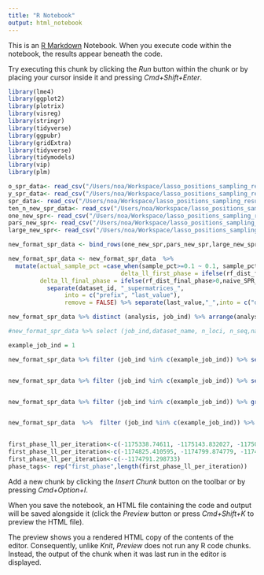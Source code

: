 ```yaml
---
title: "R Notebook"
output: html_notebook
---
```


This is an [R Markdown](http://rmarkdown.rstudio.com) Notebook. When you execute code within the notebook, the results appear beneath the code. 

Try executing this chunk by clicking the *Run* button within the chunk or by placing your cursor inside it and pressing *Cmd+Shift+Enter*. 

```r
library(lme4)
library(ggplot2)
library(plotrix)
library(visreg)
library(stringr)
library(tidyverse)
library(ggpubr)
library(gridExtra)
library(tidyverse)
library(tidymodels)
library(vip) 
library(plm)
```


```r
o_spr_data<- read_csv("/Users/noa/Workspace/lasso_positions_sampling_results/o_new_spr.csv") %>% mutate(analysis = "o_spr_data")   %>% select (-max_n_loci,-max_n_seq) 
y_spr_data<- read_csv("/Users/noa/Workspace/lasso_positions_sampling_results/y_new_spr.csv") %>% mutate(analysis = "y_spr_data")  %>% select (-max_n_loci,-max_n_seq) 
spr_data<- read_csv("/Users/noa/Workspace/lasso_positions_sampling_results/new_spr.csv") %>% mutate(analysis = "spr_data") %>% select (-max_n_loci,-max_n_seq) 
ten_n_new_spr_data<- read_csv("/Users/noa/Workspace/lasso_positions_sampling_results/ten_n_new_spr.csv") %>% mutate(analysis = "ten_n_spr_data")  %>% select (-max_n_loci,-max_n_seq) 
one_new_spr<- read_csv("/Users/noa/Workspace/lasso_positions_sampling_results/one_new_spr.csv") %>% mutate(analysis = "one_new_spr") %>% select (-max_n_loci, -max_n_seq) 
pars_new_spr<- read_csv("/Users/noa/Workspace/lasso_positions_sampling_results/pars_new_spr.csv") %>% mutate(analysis = "pars_new_spr") %>% select (-max_n_loci,-max_n_seq) 
large_new_spr<- read_csv("/Users/noa/Workspace/lasso_positions_sampling_results/large_new_spr.csv") %>% mutate(analysis = "large_new_spr") %>% select (-max_n_loci,-max_n_seq) 

new_format_spr_data <- bind_rows(one_new_spr,pars_new_spr,large_new_spr,o_spr_data,y_spr_data,ten_n_new_spr_data)  

```

```r
new_format_spr_data <- new_format_spr_data  %>%
  mutate(actual_sample_pct =case_when(sample_pct>=0.1 ~ 0.1, sample_pct>=0.05 ~ 0.05, sample_pct>=0.01 ~ 0.01) ,
                                delta_ll_first_phase = ifelse(rf_dist_first_phase>0,naive_SPR_ll-lasso_SPR_first_phase_ll,0), delta_ll_second_phase = ifelse(rf_dist_second_phase>0,naive_SPR_ll-lasso_SPR_second_phase_ll,0),
         delta_ll_final_phase = ifelse(rf_dist_final_phase>0,naive_SPR_ll-lasso_SPR_final_phase_ll,0), spr_lasso_running_time = first_phase_running_time+ second_phase_running_time+ final_phase_running_time+lasso_running_time) %>%
           separate(dataset_id, "_supermatrices_",
                into = c("prefix", "last_value"), 
                remove = FALSE) %>% separate(last_value,"_",into = c("dataset_name", "suffix")) %>%  select(-c("prefix","suffix")) 

```

```r
new_format_spr_data %>% distinct (analysis, job_ind) %>% arrange(analysis)
```


```r
#new_format_spr_data %>% select (job_ind,dataset_name, n_loci, n_seq,naive_SPR_running_time,spr_lasso_running_time,first_phase_running_time, #second_phase_running_time,final_phase_running_time, lasso_running_time, naive_SPR_spr_moves, #lasso_SPR_first_phase_spr_moves,lasso_SPR_second_phase_spr_moves,lasso_SPR_final_phase_spr_moves, delta_ll_final_phase)

example_job_ind = 1

new_format_spr_data %>% filter (job_ind %in% c(example_job_ind)) %>% select (analysis,top_ind_to_test_first_phase,top_ind_to_test_second_phase,optimized_neighbours_per_iter,rearr_dist,job_ind,dataset_name, n_loci, n_seq,naive_SPR_spr_moves, lasso_SPR_first_phase_spr_moves,lasso_SPR_second_phase_spr_moves,lasso_SPR_final_phase_spr_moves,delta_ll_first_phase,delta_ll_second_phase, delta_ll_final_phase, `lasso_test_R^2`, TRUE_first_phase_ll_per_iteration,TRUE_second_phase_ll_per_iteration,TRUE_final_phase_ll_per_iteration, naive_SPR_ll_per_iteration) %>% arrange(job_ind,n_seq, n_loci) %>% filter (n_seq==60) %>% arrange(-lasso_SPR_final_phase_spr_moves)


new_format_spr_data %>% filter (job_ind %in% c(example_job_ind)) %>% select (analysis,top_ind_to_test_first_phase,top_ind_to_test_second_phase,optimized_neighbours_per_iter,rearr_dist,job_ind,dataset_name, n_loci, n_seq,naive_SPR_spr_moves, lasso_SPR_first_phase_spr_moves,lasso_SPR_second_phase_spr_moves,lasso_SPR_final_phase_spr_moves,delta_ll_first_phase,delta_ll_second_phase, delta_ll_final_phase, `lasso_test_R^2`) %>% arrange(job_ind,n_seq, n_loci) %>% filter (n_seq==30) %>% arrange(-lasso_SPR_final_phase_spr_moves)


new_format_spr_data %>% filter (job_ind %in% c(example_job_ind)) %>% group_by(analysis,n_seq, actual_n_loci, n_loci,top_ind_to_test_first_phase,top_ind_to_test_second_phase,optimized_neighbours_per_iter,rearr_dist) %>% filter (n_seq>15) %>% summarise (cnt_datasets = n(), mean_final = mean(lasso_SPR_final_phase_spr_moves), ratio_first_final = mean(lasso_SPR_final_phase_spr_moves/lasso_SPR_first_phase_spr_moves), ratio_first_final_median = median(lasso_SPR_final_phase_spr_moves/lasso_SPR_first_phase_spr_moves)) %>% arrange(n_seq, actual_n_loci, ratio_first_final_median,ratio_first_final) 


new_format_spr_data  %>%  filter (job_ind %in% c(example_job_ind)) %>% group_by(analysis,n_seq, actual_n_loci, n_loci,top_ind_to_test_first_phase,top_ind_to_test_second_phase,optimized_neighbours_per_iter,rearr_dist) %>% filter (n_seq>15) %>% summarise (cnt_datasets = n(), mean_final = mean(lasso_SPR_final_phase_spr_moves), ratio_first_final = mean(lasso_SPR_final_phase_spr_moves/lasso_SPR_first_phase_spr_moves), ratio_first_final_median = median(lasso_SPR_final_phase_spr_moves/lasso_SPR_first_phase_spr_moves)) %>% arrange(n_seq, actual_n_loci, ratio_first_final_median,ratio_first_final) 
 
```
```r

first_phase_ll_per_iteration<-c(-1175338.74611, -1175143.832027, -1175090.288489, -1174872.593397, -1174825.410595)
first_phase_ll_per_iteration<-c(-1174825.410595, -1174799.874779, -1174791.298733)
first_phase_ll_per_iteration<-c(--1174791.298733)
phase_tags<- rep("first_phase",length(first_phase_ll_per_iteration))

```




Add a new chunk by clicking the *Insert Chunk* button on the toolbar or by pressing *Cmd+Option+I*.

When you save the notebook, an HTML file containing the code and output will be saved alongside it (click the *Preview* button or press *Cmd+Shift+K* to preview the HTML file). 

The preview shows you a rendered HTML copy of the contents of the editor. Consequently, unlike *Knit*, *Preview* does not run any R code chunks. Instead, the output of the chunk when it was last run in the editor is displayed.

